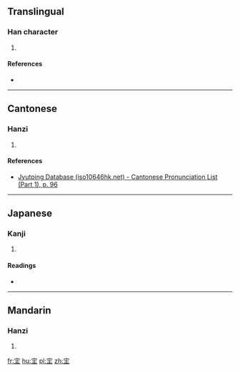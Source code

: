 ==Translingual==

===Han character===
{{Han char|rn=40|rad=宀|as=05|sn=8|four=|canj=十卜土 (JYG)|ids=⿱[[宀]][[主]]}}

# {{defn|Han|sort=宀05}}

====References====
* {{Han ref|kx=0283.100|dkj=07102|dj=0556.200|hdz=20923.010|uh=5B94|ud=23444}}

----

==Cantonese==

===Hanzi===
{{yue-hanzi|jyut=[[zyu2]]|y=jyu2}}

# {{defn|lang=yue|sort=宀05}}

====References====
* [http://www.iso10646hk.net/jp/document/download.jsp Jyutping Database (iso10646hk.net) - Cantonese Pronunciation List (Part 1), p. 96]

----

==Japanese==

===Kanji===
{{ja-kanji|grade=|rs=宀05}}

# {{defn|lang=ja|sort=宀05}}

====Readings====
* {{ja-readings|on=[[しゅ]] (shu)|kun=}}

----

==Mandarin==

===Hanzi===
{{cmn-hanzi|pin=[[zhǔ]] ([[zhu3]]), [[yuān]] ([[yuan1]])|wg=chu<sup>3</sup>, yüan<sup>1</sup>}}

# {{defn|lang=cmn|sort=宀05}}

[[fr:宔]]
[[hu:宔]]
[[pl:宔]]
[[zh:宔]]